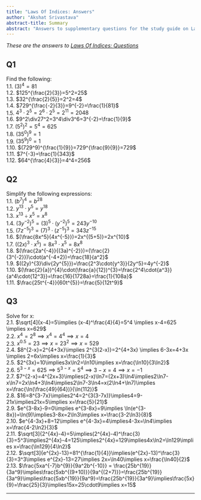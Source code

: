 ```yaml
---
title: "Laws Of Indices: Answers"
author: "Akshat Srivastava"
abstract-title: Summary
abstract: "Answers to supplementary questions for the study guide on Laws Of Indices."
---
```


*These are the answers to [Laws Of Indices: Questions](qs-Lawsofindices.qmd)*

## Q1 {-}
Find the following:\
1.1. $(3)^4=81$\
1.2. $125^{\frac{2}{3}}=5^2=25$\
1.3. $32^{\frac{2}{5}}=2^2=4$\
1.4. $729^{\frac{-2}{3}}=9^{-2}=\frac{1}{81}$\
1.5. $4^3\cdot2^5=2^6\cdot2^5=2^{11}=2048$\
1.6. $9^2\div27^2=3^4\div3^6=3^{-2}=\frac{1}{9}$\
1.7. $(5^2)^2=5^4=625$\
1.8. $(35^0)^9=1$\
1.9. $(35^9)^0=1$\
1.10. $(729^9)^{\frac{1}{9}}=729^{\frac{9}{9}}=729$\
1.11. $7^{-3}=\frac{1}{343}$\
1.12. $64^{\frac{4}{3}}=4^4=256$\

## Q2 {-}
Simplify the following expressions:\
1.1. $(b^{7})^{4}=b^{28}$\
1.2. $y^{13}\cdot{y^{5}}=y^{18}$\
1.3. $x^{13}\div{x^{5}}=x^8$\
1.4. $(3y^{-2})^5=(3)^5\cdot(y^{-2})^5=243y^{-10}$\
1.5. $(7z^{-5})^3=(7)^3\cdot(z^{-5})^3=343z^{-15}$\
1.6. $(\frac{8x^5}{4x^{-5}})=2x^{(5+5)}=2x^{10}$\
1.7. $((2x)^{3}\cdot{x^{5}})=8x^3\cdot{x^5}=8x^8$\
1.8. $(\frac{2a^{-4}}{(3a)^{-2}})=(\frac{2}{3^{-2}})\cdot(a^{-4+2})=\frac{18}{a^2}$\
1.9. $((2y)^{3}\div{2y^{5}})=\frac{2^3\cdot{y^3}}{2y^5}=4y^{-2}$\
1.10. $(\frac{2}{a})^{4}\cdot(\frac{a}{12})^{3}=\frac{2^4\cdot{a^3}}{a^4\cdot{12^3}}=\frac{16}{1728a}=\frac{1}{108a}$\
1.11. $\frac{25t^{-4}}{60t^{5}}=\frac{5}{12t^9}$\

## Q3 {-}
Solve for x:\
2.1. $\sqrt[4]{x-4}=5\implies (x-4)^\frac{4}{4}=5^4 \implies x-4=625 \implies x=629$\
2.2. $x^4=2^8\implies x^4=4^4\implies x=4$\
2.3. $x^{0.5}=23\implies x=23^2 \implies x=529$\
2.4. $8^{2-x}=2^{4+3x}\implies 2^{3(2-x)}=2^{4+3x} \implies 6-3x=4+3x \implies 2=6x\implies x=\frac{1}{3}$\
2.5. $2^{3x}=10\implies3x\ln2=\ln10\implies x=\frac{\ln10}{3\ln2}$\
2.6. $5^{3-x}=625\implies5^{3-x}=5^4\implies3-x=4\implies x=-1$\
2.7. $7^{2-x}=4^{2x+3}\implies(2-x)\ln7=(2x+3)\ln4\implies2\ln7-x\ln7=2x\ln4+3\ln4\implies2\ln7-3\ln4=x(2\ln4+\ln7)\implies x=\frac{\ln(\frac{49}{64})}{\ln(112)}$\
2.8. $16=8^{3-7x}\implies2^4=2^{3(3-7x)}\implies4=9-21x\implies21x=5\implies x=\frac{5}{21}$\
2.9. $e^{3-8x}-9=0\implies e^{3-8x}=9\implies \ln(e^{3-8x})=\ln(9)\implies3-8x=2\ln3\implies x=\frac{3-2\ln3}{8}$\
2.10. $e^{4-3x}+8=12\implies e^{4-3x}=4\implies4-3x=\ln4\implies x=\frac{4-2\ln2}{3}$\
2.11. $\sqrt[3]{2^{4x}-4}=5\implies(2^{4x}-4)^\frac{3}{3}=5^3\implies2^{4x}-4=125\implies2^{4x}=129\implies4x\ln2=\ln129\implies x=\frac{\ln129}{4\ln2}$\
2.12. $\sqrt[3]{e^{2x}-13}=81^{\frac{1}{4}}\implies(e^{2x}-13)^\frac{3}{3}=3^3\implies e^{2x}-13=27\implies 2x=\ln40\implies x=\frac{\ln40}{2}$\
2.13. $\frac{5xa^{-7}b^{9}}{9a^2b^{-10}} = \frac{25b^{19}}{3a^9}\implies\frac{5xb^{(9+10)}}{9a^{(2+7)}}=\frac{25b^{19}}{3a^9}\implies\frac{5xb^{19}}{9a^9}=\frac{25b^{19}}{3a^9}\implies\frac{5x}{9}=\frac{25}{3}\implies15x=25\cdot9\implies x=15$\

---
